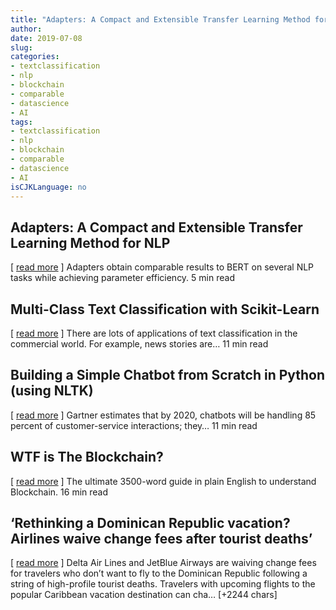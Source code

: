 ```yaml
---
title: "Adapters: A Compact and Extensible Transfer Learning Method for NLP  " 
author: 
date: 2019-07-08
slug: 
categories: 
- textclassification
- nlp
- blockchain
- comparable
- datascience
- AI
tags: 
- textclassification
- nlp
- blockchain
- comparable
- datascience
- AI
isCJKLanguage: no 
---
```


## Adapters: A Compact and Extensible Transfer Learning Method for NLP   
[ <a href="https://medium.com/@ibelmopan/adapters-a-compact-and-extensible-transfer-learning-method-for-nlp-6d18c2399f62" target="_blank">read more</a> ] 
  Adapters obtain comparable results to BERT on several NLP tasks while achieving parameter efficiency. 5 min read 




## Multi-Class Text Classification with Scikit-Learn   
[ <a href="https://medium.com/@actsusanli/multi-class-text-classification-with-scikit-learn-12f1e60e0a9f" target="_blank">read more</a> ] 
  There are lots of applications of text classification in the commercial world. For example, news stories are… 11 min read 




## Building a Simple Chatbot from Scratch in Python (using NLTK)   
[ <a href="https://medium.com/@parulnith/building-a-simple-chatbot-in-python-using-nltk-7c8c8215ac6e" target="_blank">read more</a> ] 
  Gartner estimates that by 2020, chatbots will be handling 85 percent of customer-service interactions; they… 11 min read 




## WTF is The Blockchain?   
[ <a href="" target="_blank">read more</a> ] 
  The ultimate 3500-word guide in plain English to understand Blockchain. 16 min read 




## 'Rethinking a Dominican Republic vacation? Airlines waive change fees after tourist deaths' 
 [ <a href="https://news.yahoo.com/rethinking-dominican-republic-vacation-airlines-123958536.html" target="_blank">read more</a> ]
Delta Air Lines and JetBlue Airways are waiving change fees for travelers who don't want to fly to the Dominican Republic following a string of high-profile tourist deaths.
Travelers with upcoming flights to the popular Caribbean vacation destination can cha… [+2244 chars] 


